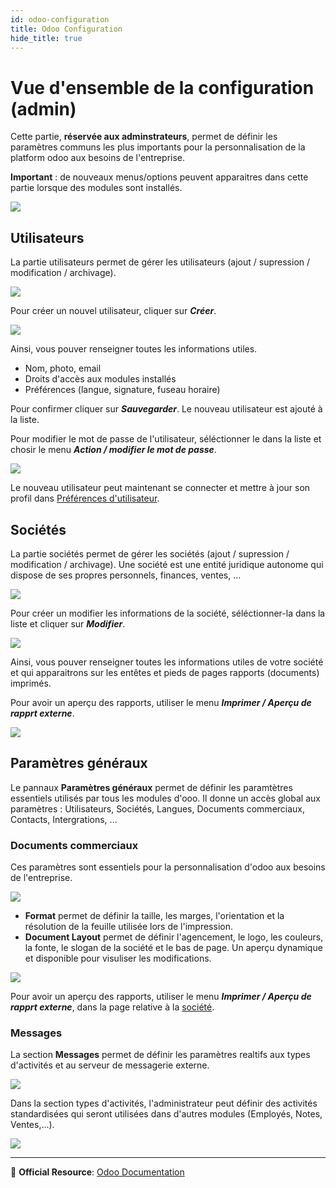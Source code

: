 ```yaml
---
id: odoo-configuration
title: Odoo Configuration
hide_title: true
---
```

<h1 style={{ fontSize: '20px', fontWeight: 'bold'}}>Vue d'ensemble de la configuration (admin)</h1>


Cette partie, **réservée aux adminstrateurs**, permet de définir les paramètres communs les plus importants pour la personnalisation de la platform  odoo aux besoins de l'entreprise.

**Important** : de nouveaux menus/options peuvent apparaitres dans cette partie lorsque des modules sont installés. 

![](./images/config-menu.png)

## Utilisateurs
La partie utilisateurs permet de gérer les utilisateurs (ajout / supression / modification / archivage).

![](./images/config-users-list.png)

Pour créer un nouvel utilisateur, cliquer sur **_Créer_**. 

![](./images/config-users-new.png)

Ainsi, vous pouver renseigner toutes les informations utiles.
- Nom, photo, email
- Droits d'accès aux modules installés
- Préférences (langue, signature, fuseau horaire)

Pour confirmer cliquer sur **_Sauvegarder_**. Le nouveau utilisateur est ajouté à la liste.

Pour modifier le mot de passe de l'utilisateur, séléctionner le dans la liste et chosir le menu **_Action / modifier le mot de passe_**.


![](./images/config-users-password.png)

Le nouveau utilisateur peut maintenant se connecter et mettre à jour son profil dans [Préférences d'utilisateur](./odoo-user-preferences.mdx).

## Sociétés
La partie sociétés permet de gérer les sociétés (ajout / supression / modification / archivage). Une société est une entité juridique autonome qui dispose de ses propres personnels, finances, ventes, ... 

![](./images/config-company-list.png)

Pour créer un modifier les informations de la société, séléctionner-la dans la liste et cliquer sur **_Modifier_**. 

![](./images/config-company-modify.png)

Ainsi, vous pouver renseigner toutes les informations utiles de votre société et qui apparaitrons sur les entêtes et pieds de pages rapports (documents) imprimés. 

Pour avoir un aperçu des rapports, utiliser le menu **_Imprimer / Aperçu de rapprt externe_**.

![](./images/config-company-reports-overview.png)


## Paramètres généraux 

Le pannaux **Paramètres généraux** permet de définir les paramtètres essentiels utilisés par tous les modules d'ooo. Il donne un accès global aux paramètres : Utilisateurs, Sociétés, Langues, Documents commerciaux, Contacts, Intergrations, ...

### Documents commerciaux 
Ces paramètres sont essentiels pour la personnalisation d'odoo aux besoins de l'entreprise. 

![](./images/config-sales-docs.png)

- **Format** permet de définir la taille, les marges, l'orientation et la résolution de la feuille utilisée lors de l'impression.
- **Document Layout** permet de définir l'agencement, le logo, les couleurs, la fonte, le slogan de la société et le bas de page. Un aperçu dynamique et disponible pour visuliser les modifications.

![](./images/config-docs-layout.png)

Pour avoir un aperçu des rapports, utiliser le menu **_Imprimer / Aperçu de rapprt externe_**, dans la page relative à la [société](#sociétés).

### Messages

La section **Messages** permet de définir les paramètres realtifs aux types d'activités et au serveur de messagerie externe.

![](./images/config-message-activities.png)

Dans la section types d'activités, l'administrateur peut définir des activités standardisées qui seront utilisées dans d'autres modules (Employés, Notes, Ventes,...).  

![](./images/config-message-activity-new.png)



----
🔗 **Official Resource**: [Odoo Documentation](https://www.odoo.com/documentation)

